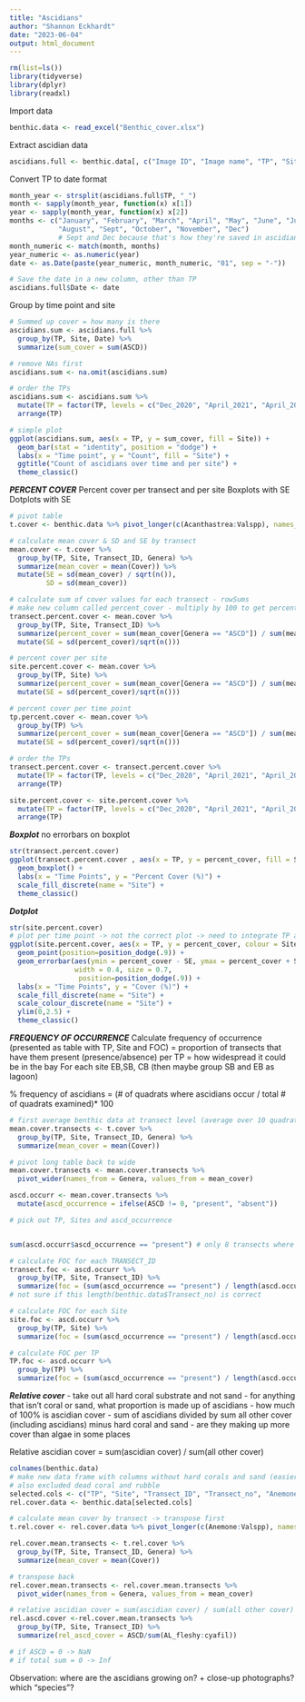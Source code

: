```yaml
---
title: "Ascidians"
author: "Shannon Eckhardt"
date: "2023-06-04"
output: html_document
---
```


```r
rm(list=ls())
library(tidyverse)
library(dplyr)
library(readxl)
```

Import data
```r
benthic.data <- read_excel("Benthic_cover.xlsx")
```

Extract ascidian data
```r
ascidians.full <- benthic.data[, c("Image ID", "Image name", "TP", "Site", "Transect_ID", "Transect_no", "ASCD")]
```

Convert TP to date format
```r
month_year <- strsplit(ascidians.full$TP, "_")
month <- sapply(month_year, function(x) x[1])
year <- sapply(month_year, function(x) x[2])
months <- c("January", "February", "March", "April", "May", "June", "July",
            "August", "Sept", "October", "November", "Dec") 
            # Sept and Dec because that's how they're saved in ascidians.full
month_numeric <- match(month, months)
year_numeric <- as.numeric(year)
date <- as.Date(paste(year_numeric, month_numeric, "01", sep = "-"))

# Save the date in a new column, other than TP
ascidians.full$Date <- date
```


Group by time point and site
```r
# Summed up cover = how many is there
ascidians.sum <- ascidians.full %>%
  group_by(TP, Site, Date) %>%
  summarize(sum_cover = sum(ASCD))

# remove NAs first
ascidians.sum <- na.omit(ascidians.sum)

# order the TPs
ascidians.sum <- ascidians.sum %>%
  mutate(TP = factor(TP, levels = c("Dec_2020", "April_2021", "April_2022", "Sept_2022", "Dec_2022",  "April_2023"))) %>%
  arrange(TP)

# simple plot
ggplot(ascidians.sum, aes(x = TP, y = sum_cover, fill = Site)) +
  geom_bar(stat = "identity", position = "dodge") +
  labs(x = "Time point", y = "Count", fill = "Site") +
  ggtitle("Count of ascidians over time and per site") +
  theme_classic()

```
***PERCENT COVER***
Percent cover per transect and per site
Boxplots with SE
Dotplots with SE
```r
# pivot table
t.cover <- benthic.data %>% pivot_longer(c(Acanthastrea:Valspp), names_to = "Genera", values_to = "Cover")

# calculate mean cover & SD and SE by transect
mean.cover <- t.cover %>%
  group_by(TP, Site, Transect_ID, Genera) %>%
  summarize(mean_cover = mean(Cover)) %>%
  mutate(SE = sd(mean_cover) / sqrt(n()),
         SD = sd(mean_cover))

# calculate sum of cover values for each transect - rowSums
# make new column called percent_cover - multiply by 100 to get percent
transect.percent.cover <- mean.cover %>%
  group_by(TP, Site, Transect_ID) %>%
  summarize(percent_cover = sum(mean_cover[Genera == "ASCD"]) / sum(mean_cover) * 100, .groups = "drop") %>%
  mutate(SE = sd(percent_cover)/sqrt(n()))

# percent cover per site
site.percent.cover <- mean.cover %>%
  group_by(TP, Site) %>%
  summarize(percent_cover = sum(mean_cover[Genera == "ASCD"]) / sum(mean_cover) * 100, .groups = "drop") %>%
  mutate(SE = sd(percent_cover)/sqrt(n()))

# percent cover per time point
tp.percent.cover <- mean.cover %>%
  group_by(TP) %>%
  summarize(percent_cover = sum(mean_cover[Genera == "ASCD"]) / sum(mean_cover) * 100, .groups = "drop") %>%
  mutate(SE = sd(percent_cover)/sqrt(n()))

# order the TPs
transect.percent.cover <- transect.percent.cover %>%
  mutate(TP = factor(TP, levels = c("Dec_2020", "April_2021", "April_2022", "Sept_2022", "Dec_2022",  "April_2023"))) %>%
  arrange(TP)

site.percent.cover <- site.percent.cover %>%
  mutate(TP = factor(TP, levels = c("Dec_2020", "April_2021", "April_2022", "Sept_2022", "Dec_2022",  "April_2023"))) %>%
  arrange(TP)

```

***Boxplot***
no errorbars on boxplot
```r
str(transect.percent.cover)
ggplot(transect.percent.cover , aes(x = TP, y = percent_cover, fill = Site)) +
  geom_boxplot() +
  labs(x = "Time Points", y = "Percent Cover (%)") +
  scale_fill_discrete(name = "Site") +
  theme_classic()
```

***Dotplot***
```r
str(site.percent.cover)
# plot per time point -> not the correct plot -> need to integrate TP and possibly site?
ggplot(site.percent.cover, aes(x = TP, y = percent_cover, colour = Site)) +
  geom_point(position=position_dodge(.9)) +
  geom_errorbar(aes(ymin = percent_cover - SE, ymax = percent_cover + SE),
                width = 0.4, size = 0.7,
                 position=position_dodge(.9)) +
  labs(x = "Time Points", y = "Cover (%)") +
  scale_fill_discrete(name = "Site") +
  scale_colour_discrete(name = "Site") +
  ylim(0,2.5) +
  theme_classic()
```

***FREQUENCY OF OCCURRENCE***
Calculate frequency of occurrence (presented as table with TP, Site and FOC) = proportion of transects that have them present (presence/absence) per TP = how widespread it could be in the bay
  For each site EB,SB, CB (then maybe group SB and EB as lagoon)
  
% frequency of ascidians = (# of quadrats where ascidians occur / total # of quadrats examined)* 100
```r
# first average benthic data at transect level (average over 10 quadrats)
mean.cover.transects <- t.cover %>%
  group_by(TP, Site, Transect_ID, Genera) %>%
  summarize(mean_cover = mean(Cover))

# pivot long table back to wide
mean.cover.transects <- mean.cover.transects %>%
  pivot_wider(names_from = Genera, values_from = mean_cover)

ascd.occurr <- mean.cover.transects %>%
  mutate(ascd_occurrence = ifelse(ASCD != 0, "present", "absent"))

# pick out TP, Sites and ascd_occurrence


sum(ascd.occurr$ascd_occurrence == "present") # only 8 transects where ascidians occur

# calculate FOC for each TRANSECT_ID
transect.foc <- ascd.occurr %>%
  group_by(TP, Site, Transect_ID) %>%
  summarize(foc = (sum(ascd_occurrence == "present") / length(ascd.occurr$Transect_ID))*100)
# not sure if this length(benthic.data$Transect_no) is correct

# calculate FOC for each Site
site.foc <- ascd.occurr %>%
  group_by(TP, Site) %>%
  summarize(foc = (sum(ascd_occurrence == "present") / length(ascd.occurr$Transect_ID))*100)

# calculate FOC per TP
TP.foc <- ascd.occurr %>%
  group_by(TP) %>%
  summarize(foc = (sum(ascd_occurrence == "present") / length(ascd.occurr$Transect_ID))*100)
```

***Relative cover***
- take out all hard coral substrate and not sand
- for anything that isn't coral or sand, what proportion is made up of ascidians
- how much of 100% is ascidian cover
- sum of ascidians divided by sum all other cover (including ascidians) minus hard coral and sand
- are they making up more cover than algae in some places

Relative ascidian cover = sum(ascidian cover) / sum(all other cover)
```r
colnames(benthic.data)
# make new data frame with columns without hard corals and sand (easier than taking them out of current df)
# also excluded dead coral and rubble
selected.cols <- c("TP", "Site", "Transect_ID", "Transect_no", "Anemone", "ASCD", "BInv", "CalcInvert", "SC", "SP", "Zoo", "Sediment", "Rhodo", "cyafil", "Cyanob", "TAS", "AL_fleshy", "AL_fol", "Amansia",  "ampart", "Asparago", "Bryopsis","calc_macro",  "Caulcupre", "CauRac", "CCA", "Chaeto", "Chlor", "CodFrag", "Colpo", "CYANO_DHC","Dasy","Dictyopter","Dictyota", "Halimeda","HALY", "Hormo", "Hydrocl", "Hyp", "Laur","MACR_Fil_A","MACR_LTH_O","Mal","MLRP", "Padina", "Ploc", "Sargassum", "Tri_fra", "Turf", "Ulva","Valspp" )
rel.cover.data <- benthic.data[selected.cols]

# calculate mean cover by transect -> transpose first
t.rel.cover <- rel.cover.data %>% pivot_longer(c(Anemone:Valspp), names_to = "Genera", values_to = "Cover")

rel.cover.mean.transects <- t.rel.cover %>%
  group_by(TP, Site, Transect_ID, Genera) %>%
  summarize(mean_cover = mean(Cover))

# transpose back
rel.cover.mean.transects <- rel.cover.mean.transects %>%
  pivot_wider(names_from = Genera, values_from = mean_cover)

# relative ascidian cover = sum(ascidian cover) / sum(all other cover)
rel.ascd.cover <-rel.cover.mean.transects %>%
  group_by(TP, Site, Transect_ID) %>%
  summarize(rel_ascd_cover = ASCD/sum(AL_fleshy:cyafil))

# if ASCD = 0 -> NaN
# if total sum = 0 -> Inf
```





Observation: where are the ascidians growing on? + close-up photographs? which "species"?


